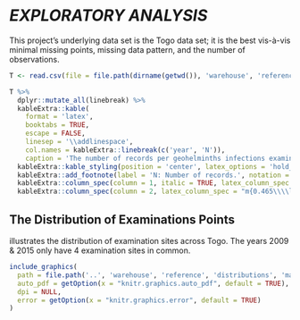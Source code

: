 
# *EXPLORATORY ANALYSIS* \label{chapter:exploration}

This project's underlying data set is the Togo data set; it is the best vis-&agrave;-vis minimal missing points, missing data pattern, and the number of observations.

```r
T <- read.csv(file = file.path(dirname(getwd()), 'warehouse', 'reference', 'frequencies', 'timeFrequencies.csv'))

T %>%
  dplyr::mutate_all(linebreak) %>%
  kableExtra::kable(
    format = 'latex',
    booktabs = TRUE,
    escape = FALSE,
    linesep = '\\addlinespace',
    col.names = kableExtra::linebreak(c('year', 'N')),
    caption = 'The number of records per geohelminths infections examinations year.') %>%
  kableExtra::kable_styling(position = 'center', latex_options = 'hold_position', font_size = 7, full_width = FALSE) %>%
  kableExtra::add_footnote(label = 'N: Number of records.', notation = 'none')  %>%
  kableExtra::column_spec(column = 1, italic = TRUE, latex_column_spec = "l") %>%
  kableExtra::column_spec(column = 2, latex_column_spec = "m{0.465\\\\linewidth}l", latex_valign = 'm')

```

## The Distribution of Examinations Points

\cref{fig:F0001} illustrates the distribution of examination sites across Togo.  The years $2009$ & $2015$ only have $4$ examination sites in common.  \textcolor{wine}{This observation has a bearing on the \autoref{chapter:preliminary}, which informs geostatistical modelling.}

```r
include_graphics(
  path = file.path('..', 'warehouse', 'reference', 'distributions', 'mapDistributions.pdf'),
  auto_pdf = getOption(x = "knitr.graphics.auto_pdf", default = TRUE),
  dpi = NULL,
  error = getOption(x = "knitr.graphics.error", default = TRUE)
)
```

